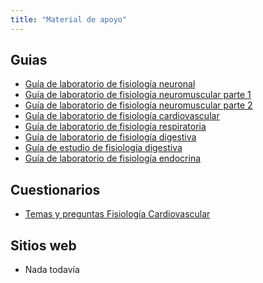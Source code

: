 ```yaml
---
title: "Material de apoyo"
---
```


## Guias

- [Guía de laboratorio de fisiología neuronal](material/guia-de-laboratorio-de-fisiologia-neuronal.pdf)
- [Guía de laboratorio de fisiología neuromuscular parte 1](materialguia-de-laboratorio-de-fisiologia-neuromuscular-parte-I.pdff)
- [Guía de laboratorio de fisiología neuromuscular parte 2](material/guia-de-laboratorio-de-fisiologia-neuromuscular-parte-II.pdf)
- [Guía de laboratorio de fisiología cardiovascular](material/guia-de-laboratorio-de-fisiologia-cardiovacular.pdf)
- [Guía de laboratorio de fisiología respiratoria](material/guia-de-laboratorio-de-fisiologia-respiratoria.pdf)
- [Guía de laboratorio de fisiología digestiva](material/guia-de-laboratorio-de-fisiologia-digestiva.pdf)
- [Guía de estudio de fisiología digestiva](material/guia-de-estudio-de-fisiologia-digestiva.pdf)
- [Guía de laboratorio de fisiología endocrina](material/guia-de-laboratorio-de-endocrino.pdf)

## Cuestionarios

- [Temas y preguntas Fisiología Cardiovascular](material/temas-y-preguntas-fisiologia-cardiovascular.pdf)

## Sitios web

- Nada todavía
